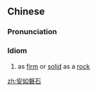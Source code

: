 ==Chinese==
{{zh-forms|type=112}}

===Pronunciation===
{{zh-pron
|m=ānrúpánshí
|c=on1 jyu4 pun4 sek6
|cat=cy
}}

===Idiom===
{{zh-idiom}}

# as [[firm]] or [[solid]] as a [[rock]]

[[zh:安如磐石]]